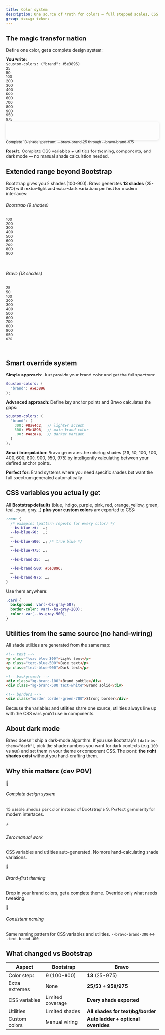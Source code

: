 ```yaml
---
title: Color system
description: One source of truth for colors — full stepped scales, CSS variables for every shade, and utilities auto-wired to those shades.
group: design-tokens
---
```


## The magic transformation

Define one color, get a complete design system:

<div class="d-flex align-items-center my-4">
  <div class="flex-shrink-0">
    <strong>You write:</strong>
  </div>
  <div class="flex-grow-1 mx-3">
    <code>$custom-colors: ("brand": #5e3896)</code>
  </div>
  <div class="flex-shrink-0">
    <i class="fas fa-arrow-right text-primary"></i>
  </div>
</div>

<div class="color-palette-demo my-4">
  <div class="d-flex mb-2">
    <div class="flex-fill text-center"><small class="text-muted">25</small></div>
    <div class="flex-fill text-center"><small class="text-muted">50</small></div>
    <div class="flex-fill text-center"><small class="text-muted">100</small></div>
    <div class="flex-fill text-center"><small class="text-muted">200</small></div>
    <div class="flex-fill text-center"><small class="text-muted">300</small></div>
    <div class="flex-fill text-center"><small class="text-muted">400</small></div>
    <div class="flex-fill text-center"><small class="text-muted">500</small></div>
    <div class="flex-fill text-center"><small class="text-muted">600</small></div>
    <div class="flex-fill text-center"><small class="text-muted">700</small></div>
    <div class="flex-fill text-center"><small class="text-muted">800</small></div>
    <div class="flex-fill text-center"><small class="text-muted">900</small></div>
    <div class="flex-fill text-center"><small class="text-muted">950</small></div>
    <div class="flex-fill text-center"><small class="text-muted">975</small></div>
  </div>
  <div class="d-flex" style="height: 60px; border-radius: 8px; overflow: hidden; box-shadow: 0 2px 8px rgba(0,0,0,0.1);">
    <div class="flex-fill" style="background: #f8f4fd;"></div>
    <div class="flex-fill" style="background: #f1e8fb;"></div>
    <div class="flex-fill" style="background: #e8d5f7;"></div>
    <div class="flex-fill" style="background: #d4b5f0;"></div>
    <div class="flex-fill" style="background: #c195e9;"></div>
    <div class="flex-fill" style="background: #ad75e2;"></div>
    <div class="flex-fill" style="background: #5e3896;"></div>
    <div class="flex-fill" style="background: #533084;"></div>
    <div class="flex-fill" style="background: #4a2d78;"></div>
    <div class="flex-fill" style="background: #37225a;"></div>
    <div class="flex-fill" style="background: #23163c;"></div>
    <div class="flex-fill" style="background: #2a1a42;"></div>
    <div class="flex-fill" style="background: #1d1230;"></div>
  </div>
  <div class="text-center mt-2">
    <small class="text-muted">Complete 13-shade spectrum: --bravo-brand-25 through --bravo-brand-975</small>
  </div>
</div>

**Result:** Complete CSS variables + utilities for theming, components, and dark mode — no manual shade calculation needed.

## Extended range beyond Bootstrap

Bootstrap gives you 9 shades (100-900). Bravo generates **13 shades** (25-975) with extra-light and extra-dark variations perfect for modern interfaces:

<div class="row my-4">
  <div class="col-md-6">
    <h6>Bootstrap (9 shades)</h6>
    <div class="d-flex mb-1">
      <div class="flex-fill text-center"><small class="text-muted">100</small></div>
      <div class="flex-fill text-center"><small class="text-muted">200</small></div>
      <div class="flex-fill text-center"><small class="text-muted">300</small></div>
      <div class="flex-fill text-center"><small class="text-muted">400</small></div>
      <div class="flex-fill text-center"><small class="text-muted">500</small></div>
      <div class="flex-fill text-center"><small class="text-muted">600</small></div>
      <div class="flex-fill text-center"><small class="text-muted">700</small></div>
      <div class="flex-fill text-center"><small class="text-muted">800</small></div>
      <div class="flex-fill text-center"><small class="text-muted">900</small></div>
    </div>
    <div class="d-flex mb-2" style="height: 30px; border-radius: 6px; overflow: hidden;">
      <div class="flex-fill" style="background: #cff4fc;"></div>
      <div class="flex-fill" style="background: #9eeaf9;"></div>
      <div class="flex-fill" style="background: #6dd6f2;"></div>
      <div class="flex-fill" style="background: #3bc3eb;"></div>
      <div class="flex-fill" style="background: #0dcaf0;"></div>
      <div class="flex-fill" style="background: #0baccc;"></div>
      <div class="flex-fill" style="background: #0a8ea8;"></div>
      <div class="flex-fill" style="background: #087084;"></div>
      <div class="flex-fill" style="background: #055160;"></div>
    </div>
  </div>
  <div class="col-md-6">
    <h6>Bravo (13 shades)</h6>
    <div class="d-flex mb-1">
      <div class="flex-fill text-center"><small class="text-muted">25</small></div>
      <div class="flex-fill text-center"><small class="text-muted">50</small></div>
      <div class="flex-fill text-center"><small class="text-muted">100</small></div>
      <div class="flex-fill text-center"><small class="text-muted">200</small></div>
      <div class="flex-fill text-center"><small class="text-muted">300</small></div>
      <div class="flex-fill text-center"><small class="text-muted">400</small></div>
      <div class="flex-fill text-center"><small class="text-muted">500</small></div>
      <div class="flex-fill text-center"><small class="text-muted">600</small></div>
      <div class="flex-fill text-center"><small class="text-muted">700</small></div>
      <div class="flex-fill text-center"><small class="text-muted">800</small></div>
      <div class="flex-fill text-center"><small class="text-muted">900</small></div>
      <div class="flex-fill text-center"><small class="text-muted">950</small></div>
      <div class="flex-fill text-center"><small class="text-muted">975</small></div>
    </div>
    <div class="d-flex mb-2" style="height: 30px; border-radius: 6px; overflow: hidden;">
      <div class="flex-fill" style="background: #f0fdff;"></div>
      <div class="flex-fill" style="background: #e6fcff;"></div>
      <div class="flex-fill" style="background: #cff4fc;"></div>
      <div class="flex-fill" style="background: #9eeaf9;"></div>
      <div class="flex-fill" style="background: #6dd6f2;"></div>
      <div class="flex-fill" style="background: #3bc3eb;"></div>
      <div class="flex-fill" style="background: #0dcaf0;"></div>
      <div class="flex-fill" style="background: #0baccc;"></div>
      <div class="flex-fill" style="background: #0a8ea8;"></div>
      <div class="flex-fill" style="background: #087084;"></div>
      <div class="flex-fill" style="background: #055160;"></div>
      <div class="flex-fill" style="background: #043e4a;"></div>
      <div class="flex-fill" style="background: #032d35;"></div>
    </div>
  </div>
</div>

## Smart override system

**Simple approach:** Just provide your brand color and get the full spectrum:

```scss
$custom-colors: (
  "brand": #5e3896
);
```

**Advanced approach:** Define key anchor points and Bravo calculates the gaps:

```scss
$custom-colors: (
  "brand": (
    300: #8a64c2,  // lighter accent
    500: #5e3896,  // main brand color  
    700: #4a2a7a,  // darker variant
  )
);
```

<div class="alert alert-info">
  <strong>Smart interpolation:</strong> Bravo generates the missing shades (25, 50, 100, 200, 400, 600, 800, 900, 950, 975) by intelligently calculating between your defined anchor points.
</div>

**Perfect for:** Brand systems where you need specific shades but want the full spectrum generated automatically.

## CSS variables you actually get

All **Bootstrap defaults** (blue, indigo, purple, pink, red, orange, yellow, green, teal, cyan, gray…) **plus your custom colors** are exported to CSS:

```css
:root {
  /* examples (pattern repeats for every color) */
  --bs-blue-25:  …;
  --bs-blue-50:  …;
  …
  --bs-blue-500: …; /* true blue */
  …
  --bs-blue-975: …;

  --bs-brand-25:  …;
  …
  --bs-brand-500: #5e3896;
  …
  --bs-brand-975: …;
}
```

Use them anywhere:

```css
.card {
  background: var(--bs-gray-50);
  border-color: var(--bs-gray-200);
  color: var(--bs-gray-900);
}
```

## Utilities from the same source (no hand-wiring)

All shade utilities are generated from the same map:

```html
<!-- text -->
<p class="text-blue-300">Light text</p>
<p class="text-blue-500">Base text</p>
<p class="text-blue-900">Dark text</p>

<!-- backgrounds -->
<div class="bg-brand-100">Brand subtle</div>
<div class="bg-brand-500 text-white">Brand solid</div>

<!-- borders -->
<div class="border border-green-700">Strong border</div>
```

Because the variables and utilities share one source, utilities always line up with the CSS vars you'd use in components.

## About dark mode

Bravo doesn't ship a dark-mode algorithm. If you use Bootstrap's `[data-bs-theme="dark"]`, pick the shade numbers you want for dark contexts (e.g. `100` vs `900`) and set them in your theme or component CSS. The point: **the right shades exist** without you hand-crafting them.

## Why this matters (dev POV)

<div class="row g-4">
  <div class="col-md-6">
    <div class="d-flex align-items-start">
      <div class="flex-shrink-0 me-3">
        <span class="badge bg-primary">🎨</span>
      </div>
      <div>
        <h6>Complete design system</h6>
        <p class="small mb-0">13 usable shades per color instead of Bootstrap's 9. Perfect granularity for modern interfaces.</p>
      </div>
    </div>
  </div>
  <div class="col-md-6">
    <div class="d-flex align-items-start">
      <div class="flex-shrink-0 me-3">
        <span class="badge bg-success">⚡</span>
      </div>
      <div>
        <h6>Zero manual work</h6>
        <p class="small mb-0">CSS variables and utilities auto-generated. No more hand-calculating shade variations.</p>
      </div>
    </div>
  </div>
  <div class="col-md-6">
    <div class="d-flex align-items-start">
      <div class="flex-shrink-0 me-3">
        <span class="badge bg-info">🎯</span>
      </div>
      <div>
        <h6>Brand-first theming</h6>
        <p class="small mb-0">Drop in your brand colors, get a complete theme. Override only what needs tweaking.</p>
      </div>
    </div>
  </div>
  <div class="col-md-6">
    <div class="d-flex align-items-start">
      <div class="flex-shrink-0 me-3">
        <span class="badge bg-warning">🔄</span>
      </div>
      <div>
        <h6>Consistent naming</h6>
        <p class="small mb-0">Same naming pattern for CSS variables and utilities. <code>--bravo-brand-300</code> ↔ <code>.text-brand-300</code></p>
      </div>
    </div>
  </div>
</div>

## What changed vs Bootstrap

| Aspect         | Bootstrap        | Bravo                                |
| -------------- | ---------------- | ------------------------------------ |
| Color steps    | 9 (100-900)      | **13** (25-975)                      |
| Extra extremes | None             | **25/50 + 950/975**                  |
| CSS variables  | Limited coverage | **Every shade exported**             |
| Utilities      | Limited shades   | **All shades for text/bg/border**    |
| Custom colors  | Manual wiring    | **Auto ladder + optional overrides** |